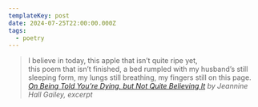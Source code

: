 ```yaml
---
templateKey: post
date: 2024-07-25T22:00:00.000Z
tags:
  - poetry
---
```

> I believe in today, this apple that isn’t quite ripe yet,<br/>
> this poem that isn’t finished, a bed rumpled with my husband’s still<br/>
> sleeping form, my lungs still breathing, my fingers still on this page.
> <cite><i>[On Being Told You’re Dying, but Not Quite Believing It](https://poems.com/poem/on-being-told-youre-dying-but-not-quite-believing-it/)</i> by Jeannine Hall Gailey, excerpt</cite>
